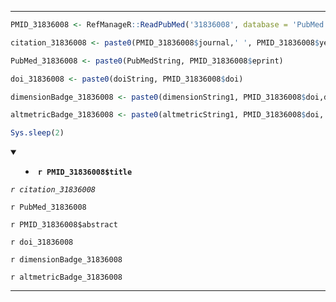 

---

```r

PMID_31836008 <- RefManageR::ReadPubMed('31836008', database = 'PubMed')

citation_31836008 <- paste0(PMID_31836008$journal,' ', PMID_31836008$year, ' ', PMID_31836008$month,';', PMID_31836008$volume,'(', PMID_31836008$number,'):', PMID_31836008$pages)

PubMed_31836008 <- paste0(PubMedString, PMID_31836008$eprint)

doi_31836008 <- paste0(doiString, PMID_31836008$doi)

dimensionBadge_31836008 <- paste0(dimensionString1, PMID_31836008$doi,dimensionString2)

altmetricBadge_31836008 <- paste0(altmetricString1, PMID_31836008$doi, altmetricString2 )

Sys.sleep(2)

```

<details open> <summary>
- **`r PMID_31836008$title`**
</summary> 

*`r citation_31836008`*

`r PubMed_31836008`

`r PMID_31836008$abstract`

`r doi_31836008`

`r dimensionBadge_31836008`

`r altmetricBadge_31836008`

</details>

---


